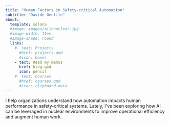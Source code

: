 ```yaml
---
title: "Human Factors in Safety-critical Automation"
subtitle: "Davide Gentile"
about:
  template: solana
  #image: images/aiinnuclear.jpg
  #image-width: 11em
  #image-shape: round
  links:
    #- text: Projects
      #href: projects.qmd
      #icon: boxes
    - text: Read my memos
      href: blog.qmd
      icon: pencil
    #- text: Courses
      #href: courses.qmd
      #icon: clipboard-data
---
```


I help organizations understand how automation impacts human performance in safety-critical systems. Lately, I\'ve been exploring how AI can be leveraged in nuclear environments to improve operational efficiency and augment human work.
